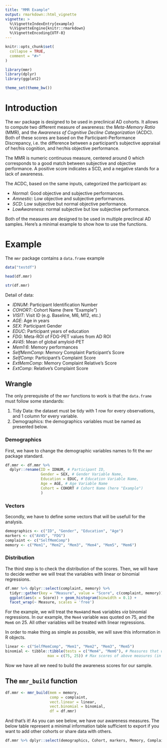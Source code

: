 ```yaml
---
title: "MMR Example"
output: rmarkdown::html_vignette
vignette: >
  %\VignetteIndexEntry{example}
  %\VignetteEngine{knitr::rmarkdown}
  %\VignetteEncoding{UTF-8}
---
```


```r
knitr::opts_chunk$set(
  collapse = TRUE,
  comment = "#>"
)
```

```r
library(mmr)
library(dplyr)
library(ggplot2)

theme_set(theme_bw())
```

# Introduction

The `mmr` package is designed to be used in preclinical AD cohorts. It allows to compute two different measure of awareness: the *Meta-Memory Ratio* (MMR), and the *Awareness of Cognitive Decline Categorization* (ACDC). Both of these scores are based on the Participant-Performance Discrepancy, i.e. the difference between a participant's subjective appraisal of her/his cognition, and her/his objective performance.

The MMR is numeric continuous measure, centered around 0 which corresponds to a good match between subjective and objective performance. A positive score indicates a SCD, and a negative stands for a lack of awareness.

The ACDC, based on the same inputs, categorized the participant as:

  * *Normal*: Good objective and subjective performances.
  * *Amnestic*: Low objective and subjective performances.
  * *SCD*: Low subjective but normal objective performance.
  * *LowAwareness*: normal subjective but low subjective performance.
  
Both of the measures are designed to be used in multiple preclincal AD samples. Here's a minimal example to show how to use the functions.

# Example

The `mmr` package contains a `data.frame` example 

```r
data("testdf")
```

```r
head(df.mmr)
```

```r
str(df.mmr)
```

Detail of data:

  * *IDNUM*: Participant Identification Number
  * *COHORT*: Cohort Name (here "Example")
  * *VISIT*: Visit ID (e.g. Baseline, M6, M12, etc.)
  * *AGE*: Age in years
  * *SEX*: Participant Gender
  * *EDUC*: Participant years of education
  * *FDG*: Meta-ROI of FDG-PET values from AD ROI
  * *AV45*: Mean of global amyloid-PET
  * *Mem1:6*: Memory performances
  * *SelfMemComp*: Memory Complaint Participant's Score
  * *SelfComp*: Participant's Complaint Score
  * *ExtMemComp*: Memory Complaint Relative's Score
  * *ExtComp*: Relative's Complaint Score


## Wrangle

The only prerequisite of the `mmr` functions to work is that the `data.frame` must follow some standards:
  
  1. Tidy Data: the dataset must be tidy with 1 row for every observations, and 1 column for every variable.
  1. Demographics: the demographics variables must be named as presented below.


### Demographics

First, we have to change the demographic variables names to fit the `mmr` package standard.

```r
df.mmr <- df.mmr %>%
  dplyr::rename(ID = IDNUM, # Participant ID,
                Gender = SEX, # Gender Variable Name,
                Education = EDUC, # Education Variable Name, 
                Age = AGE, # Age Variable Name
                Cohort = COHORT # Cohort Name (here "Example")
                ) 
```

### Vectors

Secondly, we have to define some vectors that will be usefull for the analysis.

```r
demographics <- c("ID", "Gender", "Education", "Age")
markers <- c("AV45", "FDG")
complaint <- c("SelfMemComp")
memory <- c("Mem1", "Mem2", "Mem3", "Mem4", "Mem5", "Mem6")
```

### Distribution

The third step is to check the distribution of the scores. Then, we will have to decide wether we will treat the variables with linear or binomial regressions.

```r
df.mmr %>% dplyr::select(complaint, memory) %>%
  tidyr::gather(key = "Measure", value = "Score", c(complaint, memory)) %>%
  ggplot(aes(x = Score)) + geom_histogram(binwidth = 0.1) +
  facet_wrap(~ Measure, scales = 'free')
```

For the example, we will treat the `Mem4`and `Mem6` variables *via* binomial regressions. In our example, the `Mem4` variable was quoted on 75, and the `Mem6` on 25. All other variables will be treated with linear regressions.

In order to make thing as simple as possible, we will save this information in R objects.

```r
linear <- c("SelfMemComp", "Mem1", "Mem2", "Mem3", "Mem5")
binomial <- tibble::tibble(tests = c("Mem4", "Mem6"), # Measures that will be considered as binomial
                   max = c(75, 25)) # Max scores of above measures (in the same order)
```

Now we have all we need to build the awareness scores for our sample.

## The `mmr_build` function

```r
df.mmr <- mmr_build(mem = memory,
                    comp = complaint,
                    vect.linear = linear,
                    vect.binomial = binomial,
                    df = df.mmr)
```

And that's it! As you can see below, we have our awareness measures. The below table represent a minimal information table sufficient to export if you want to add other cohorts or share data with others.

```r
df.mmr %>% dplyr::select(demographics, Cohort, markers, Memory, Complaint, MMR, ACDC) %>% head()
```
